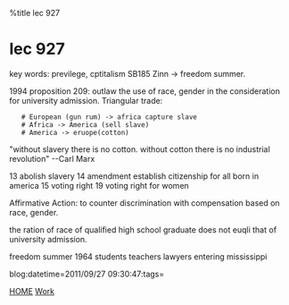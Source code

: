 %title lec 927


= lec 927=

key words: previlege, cptitalism SB185 Zinn -> freedom summer.

1994 proposition 209: outlaw the use of race, gender in the consideration for university admission.
Triangular trade:
    # European (gun rum) -> africa capture slave
    # Africa -> America (sell slave)
    # America -> eruope(cotton)
"without slavery there is no cotton. without cotton there is no industrial revolution"
--Carl Marx

13 abolish slavery
14 amendment establish citizenship for all born in america 
15 voting right
19 voting right for women

Affirmative Action: to counter discrimination with compensation based on race, gender.

the ration of race of qualified high school graduate does not euqli that of university 
admission.

freedom summer 1964
students teachers lawyers entering mississippi

blog:datetime=2011/09/27 09:30:47:tags=

[[index|HOME]]   [[Work]]
